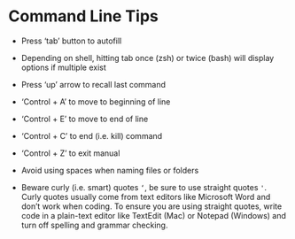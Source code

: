 # Command Line Tips {.unnumbered}

-   Press ‘tab’ button to autofill

-   Depending on shell, hitting tab once (zsh) or twice (bash) will display options if multiple exist

-   Press ‘up’ arrow to recall last command

-   ‘Control + A’ to move to beginning of line

-   ‘Control + E’ to move to end of line

-   ‘Control + C’ to end (i.e. kill) command

-   ‘Control + Z’ to exit manual

-   Avoid using spaces when naming files or folders

-   Beware curly (i.e. smart) quotes `‘`, be sure to use straight quotes `'`. Curly quotes usually come from text editors like Microsoft Word and don't work when coding. To ensure you are using straight quotes, write code in a plain-text editor like TextEdit (Mac) or Notepad (Windows) and turn off spelling and grammar checking.
